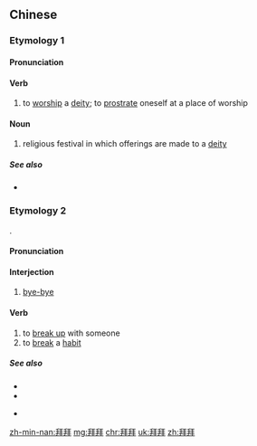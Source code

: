 ==Chinese==
{{zh-forms}}

===Etymology 1===

====Pronunciation====
{{zh-pron
|m=bàibài,tl=y
|c=baai3 baai3
|h=pfs=pai-pai
|mn=pài-pài
|ma=zh-cmn-2-拜拜.ogg
|cat=v,n
}}

====Verb====
{{zh-verb}}

# to [[worship]] a [[deity]]; to [[prostrate]] oneself at a place of worship

====Noun====
{{zh-noun}}

# {{lb|zh|chiefly|Taiwan}} religious festival in which offerings are made to a [[deity]]

=====See also=====
* {{zh-l|大拜拜}}

===Etymology 2===
{{zh-psm|bye-bye}}.

====Pronunciation====
{{zh-pron
|m=báibái,bāibái,bàibài
|c=baai3-1 baai3
|h=pfs=pai-pâi
|mn=pài-pài/bái-bāi
|mn_note=often romanised or written in English "bye-bye", "bái-bāi" is a cognate
|mn-t=bai1 bai1
|ma=zh-cmn-拜拜.ogg
|ca=zh-yue-拜拜.ogg
|cat=intj,v
}}

====Interjection====
{{zh-interj}}

# [[bye-bye]]

====Verb====
{{zh-verb}}

# to [[break up]] with someone
# to [[break]] a [[habit]]

=====See also=====
* {{zh-l|再見}}
* {{zh-l|再會}}
* {{qualifier|Wu}} {{zh-l|拜哎}}

[[zh-min-nan:拜拜]]
[[mg:拜拜]]
[[chr:拜拜]]
[[uk:拜拜]]
[[zh:拜拜]]